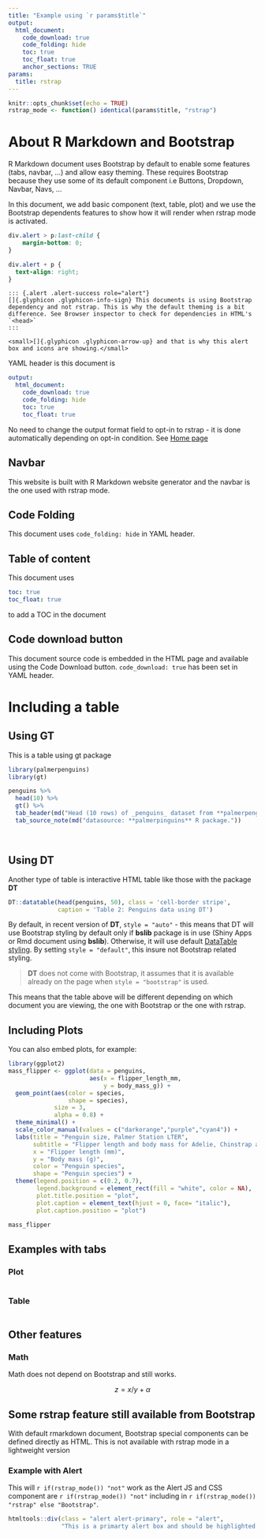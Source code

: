 ```yaml
---
title: "Example using `r params$title`"
output: 
  html_document:
    code_download: true
    code_folding: hide
    toc: true
    toc_float: true
    anchor_sections: TRUE
params:
  title: rstrap
---
```


```r
knitr::opts_chunk$set(echo = TRUE)
rstrap_mode <- function() identical(params$title, "rstrap")
```

# About R Markdown and Bootstrap

R Markdown document uses Bootstrap by default to enable some features (tabs, navbar, ...) and allow easy theming. These requires Bootstrap because they use some of its default component i.e Buttons, Dropdown, Navbar, Navs, ...

In this document, we add basic component (text, table, plot) and we use the Bootstrap dependents features to show how it will render when rstrap mode is activated.

```css
div.alert > p:last-child {
    margin-bottom: 0;
}

div.alert + p {
  text-align: right;
}
```


```asis
::: {.alert .alert-success role="alert"}
[]{.glyphicon .glyphicon-info-sign} This documents is using Bootstrap dependency and not rstrap. This is why the default theming is a bit difference. See Browser inspector to check for dependencies in HTML's `<head>`
:::

<small>[]{.glyphicon .glyphicon-arrow-up} and that is why this alert box and icons are showing.</small>
```

YAML header is this document is 

```yaml
output: 
  html_document:
    code_download: true
    code_folding: hide
    toc: true
    toc_float: true
```

No need to change the output format field to opt-in to rstrap - it is done automatically depending on opt-in condition. See [Home page](index.html)

## Navbar

This website is built with R Markdown website generator and the navbar is the one used with rstrap mode. 

## Code Folding

This document uses `code_folding: hide` in YAML header. 

## Table of content

This document uses

```yaml
toc: true
toc_float: true
```

to add a TOC in the document

## Code download button

This document source code is embedded in the HTML page and available using the Code Download button. `code_download: true` has been set in YAML header.

# Including a table

## Using GT {#gt}

This is a table using gt package

```r
library(palmerpenguins)
library(gt)

penguins %>% 
  head(10) %>%
  gt() %>%
  tab_header(md("Head (10 rows) of _penguins_ dataset from **palmerpenguins**")) %>%
  tab_source_note(md("datasource: **palmerpinguins** R package."))
```

<br>

## Using DT {#dt-table}

Another type of table is interactive HTML table like those with the package **DT**

```r
DT::datatable(head(penguins, 50), class = 'cell-border stripe',
              caption = 'Table 2: Penguins data using DT')
```

By default, in recent version of **DT**, `style = "auto"` - this means that DT will use Bootstrap styling by default only if **bslib** package is in use (Shiny Apps or Rmd document using **bslib**). Otherwise, it will use default [DataTable styling](https://datatables.net/manual/styling/classes). By setting `style = "default"`, this insure not Bootstrap related styling. 

> **DT** does not come with Bootstrap, it assumes that it is available already on the page when `style = "bootstrap"` is used.

This means that the table above will be different depending on which document you are viewing, the one with Bootstrap or the one with rstrap.

## Including Plots

You can also embed plots, for example:

```r
library(ggplot2)
mass_flipper <- ggplot(data = penguins,
                       aes(x = flipper_length_mm,
                           y = body_mass_g)) +
  geom_point(aes(color = species,
                 shape = species),
             size = 3,
             alpha = 0.8) +
  theme_minimal() +
  scale_color_manual(values = c("darkorange","purple","cyan4")) +
  labs(title = "Penguin size, Palmer Station LTER",
       subtitle = "Flipper length and body mass for Adelie, Chinstrap and Gentoo Penguins",
       x = "Flipper length (mm)",
       y = "Body mass (g)",
       color = "Penguin species",
       shape = "Penguin species") +
  theme(legend.position = c(0.2, 0.7),
        legend.background = element_rect(fill = "white", color = NA),
        plot.title.position = "plot",
        plot.caption = element_text(hjust = 0, face= "italic"),
        plot.caption.position = "plot")

mass_flipper
```

## Examples with tabs {.tabset}

### Plot

```r
```

### Table

```r
```


## Other features 

### Math

Math does not depend on Bootstrap and still works.

$$
z = x/y + \alpha
$$

## Some rstrap feature still available from Bootstrap

With default rmarkdown document, Bootstrap special components can be defined directly as HTML. This is not available with rstrap mode in a lightweight version

### Example with Alert

This will `r if(rstrap_mode()) "not"` work as the Alert JS and CSS component are `r if(rstrap_mode()) "not"` including in `r if(rstrap_mode()) "rstrap" else "Bootstrap"`.

```r
htmltools::div(class = "alert alert-primary", role = "alert", 
               "This is a primarty alert box and should be highlighted as such")
```

